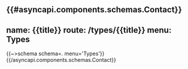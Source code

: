 {{#asyncapi.components.schemas.Contact}}
---
name: {{title}}
route: /types/{{title}}
menu: Types
---
{{~>schema schema=. menu='Types'}}
{{/asyncapi.components.schemas.Contact}}